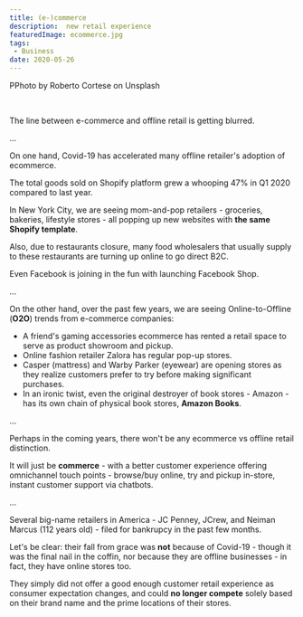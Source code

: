 ```yaml
---
title: (e-)commerce
description:  new retail experience
featuredImage: ecommerce.jpg
tags:
 - Business
date: 2020-05-26
---
```

<p style={{fontSize: "0.7em", fontStyle: "italic"}}>PPhoto by Roberto Cortese on Unsplash</p>

<br />

The line between e-commerce and offline retail is getting blurred.

...

On one hand, Covid-19 has accelerated many offline retailer's adoption of ecommerce.

The total goods sold on Shopify platform grew a whooping 47% in Q1 2020 compared to last year.

In New York City, we are seeing mom-and-pop retailers - groceries, bakeries, lifestyle stores - all popping up new websites with **the same Shopify template**.

Also, due to restaurants closure, many food wholesalers that usually supply to these restaurants are turning up online to go direct B2C.

Even Facebook is joining in the fun with launching Facebook Shop.

...

On the other hand, over the past few years, we are seeing Online-to-Offline (**O2O**) trends from e-commerce companies:

- A friend's gaming accessories ecommerce has rented a retail space to serve as product showroom and pickup.
- Online fashion retailer Zalora has regular pop-up stores.
- Casper (mattress) and Warby Parker (eyewear) are opening stores as they realize customers prefer to try before making significant purchases.
- In an ironic twist, even the original destroyer of book stores - Amazon - has its own chain of physical book stores, **Amazon Books**.




...

Perhaps in the coming years, there won't be any ecommerce vs offline retail distinction.

It will just be **commerce** - with a better customer experience offering omnichannel touch points - browse/buy online, try and pickup in-store, instant customer support via chatbots.

...


Several big-name retailers in America - JC Penney, JCrew, and Neiman Marcus (112 years old) - filed for bankrupcy in the past few months.


Let's be clear: their fall from grace was **not** because of Covid-19 - though it was the final nail in the coffin, nor because they are offline businesses - in fact, they have online stores too.


They simply did not offer a good enough customer retail experience as consumer expectation changes, and could **no longer compete** solely based on their brand name and the prime locations of their stores.